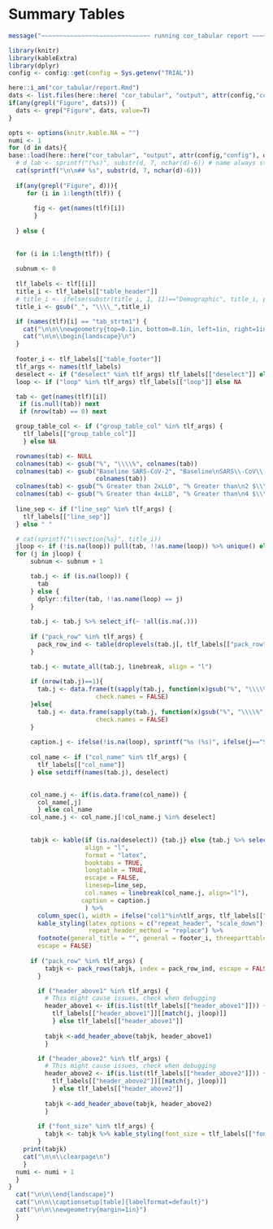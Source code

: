 #  Summary Tables{#cor-tabular}

```r
message("~~~~~~~~~~~~~~~~~~~~~~~~~~~~~~ running cor_tabular report ~~~~~~~~~~~~~~~~~~~~~~~~~~~~~~")
```


\captionsetup{justification=raggedright,singlelinecheck=false}
```r
library(knitr)
library(kableExtra)
library(dplyr)
config <- config::get(config = Sys.getenv("TRIAL"))

here::i_am("cor_tabular/report.Rmd")
dats <- list.files(here::here( "cor_tabular", "output", attr(config,"config")))
if(any(grepl("Figure", dats))) {
  dats <- grep("Figure", dats, value=T)
}
```
\captionsetup[table]{}


```r
opts <- options(knitr.kable.NA = "")
numi <- 1
for (d in dats){
base::load(here::here("cor_tabular", "output", attr(config,"config"), d))
  # d_lab <- sprintf("(%s)", substr(d, 7, nchar(d)-6)) # name always starts with "Tables"/"Figure" and ends with ".Rdata"
  cat(sprintf("\n\n## %s", substr(d, 7, nchar(d)-6)))
  
  if(any(grepl("Figure", d))){
     for (i in 1:length(tlf)) {
       
       fig <- get(names(tlf)[i]) 
       }
    
  } else {
  
  
  for (i in 1:length(tlf)) {
    
  subnum <- 0
  
  tlf_labels <- tlf[[i]]
  title_i <- tlf_labels[["table_header"]]
  # title_i <- ifelse(substr(title_i, 1, 11)=="Demographic", title_i, paste(tlf_labels[["table_header"]], d_lab))
  title_i <- gsub("_", "\\\\_",title_i)

  if (names(tlf)[i] == "tab_strtm1") {
    cat("\n\n\\newgeometry{top=0.1in, bottom=0.1in, left=1in, right=1in}")
    cat("\n\n\\begin{landscape}\n")
  }
  
  footer_i <- tlf_labels[["table_footer"]]
  tlf_args <- names(tlf_labels)
  deselect <- if ("deselect" %in% tlf_args) tlf_labels[["deselect"]] else NA
  loop <- if ("loop" %in% tlf_args) tlf_labels[["loop"]] else NA

  tab <- get(names(tlf)[i]) 
   if (is.null(tab)) next
   if (nrow(tab) == 0) next

  group_table_col <- if ("group_table_col" %in% tlf_args) {
    tlf_labels[["group_table_col"]] 
    } else NA 

  rownames(tab) <- NULL
  colnames(tab) <- gsub("%", "\\\\%", colnames(tab))
  colnames(tab) <- gsub("Baseline SARS-CoV-2", "Baseline\nSARS\\-CoV\\-2",
                        colnames(tab))
  colnames(tab) <- gsub("% Greater than 2xLLO", "% Greater than\n2 $\\\\times$ LLO", colnames(tab))
  colnames(tab) <- gsub("% Greater than 4xLLO", "% Greater than\n4 $\\\\times$ LLO", colnames(tab))                        
  
  line_sep <- if ("line_sep" %in% tlf_args) {
    tlf_labels[["line_sep"]]
  } else " "

  # cat(sprintf("\\section{%s}", title_i))
  jloop <- if (!is.na(loop)) pull(tab, !!as.name(loop)) %>% unique() else 1
  for (j in jloop) {
      subnum <- subnum + 1

      tab.j <- if (is.na(loop)) {
        tab 
      } else {
        dplyr::filter(tab, !!as.name(loop) == j)
      }
      
      tab.j <- tab.j %>% select_if(~ !all(is.na(.)))
      
      if ("pack_row" %in% tlf_args) {
        pack_row_ind <- table(droplevels(tab.j[, tlf_labels[["pack_row"]]]))  
      }

      tab.j <- mutate_all(tab.j, linebreak, align = "l")
      
      if (nrow(tab.j)==1){
        tab.j <- data.frame(t(sapply(tab.j, function(x)gsub("%", "\\\\%", x))),
                        check.names = FALSE)
      }else{
        tab.j <- data.frame(sapply(tab.j, function(x)gsub("%", "\\\\%", x)),
                        check.names = FALSE)
      }
      
      caption.j <- ifelse(!is.na(loop), sprintf("%s (%s)", ifelse(j=="Stage 2", gsub("M6", "M5", title_i), title_i), j), title_i)
      
      col_name <- if ("col_name" %in% tlf_args) {
        tlf_labels[["col_name"]]
      } else setdiff(names(tab.j), deselect)

      
      col_name.j <- if(is.data.frame(col_name)) {
        col_name[,j]
        } else col_name
      col_name.j <- col_name.j[!col_name.j %in% deselect]
      
      
      tabjk <- kable(if (is.na(deselect)) {tab.j} else {tab.j %>% select(-!!deselect)},
                     align = "l",
                     format = "latex",
                     booktabs = TRUE,
                     longtable = TRUE,
                     escape = FALSE,
                     linesep=line_sep,
                     col.names = linebreak(col_name.j, align="l"),
                    caption = caption.j
                     ) %>%
        column_spec(1, width = ifelse("col1"%in%tlf_args, tlf_labels[["col1"]],"2.7cm")) %>% 
        kable_styling(latex_options = c("repeat_header", "scale_down"), 
                      repeat_header_method = "replace") %>%
        footnote(general_title = "", general = footer_i, threeparttable = TRUE,
        escape = FALSE)
      
      if ("pack_row" %in% tlf_args) {
          tabjk <- pack_rows(tabjk, index = pack_row_ind, escape = FALSE)
        }

        if ("header_above1" %in% tlf_args) {
          # This might cause issues, check when debugging
          header_above1 <- if(is.list(tlf_labels[["header_above1"]])) {
            tlf_labels[["header_above1"]][[match(j, jloop)]]
            } else tlf_labels[["header_above1"]]
      
          tabjk <-add_header_above(tabjk, header_above1)
          }

        if ("header_above2" %in% tlf_args) {
          # This might cause issues, check when debugging
          header_above2 <- if(is.list(tlf_labels[["header_above2"]])) {
            tlf_labels[["header_above2"]][[match(j, jloop)]]
            } else tlf_labels[["header_above2"]]
      
          tabjk <-add_header_above(tabjk, header_above2)
          }
      
        if ("font_size" %in% tlf_args) {
          tabjk <- tabjk %>% kable_styling(font_size = tlf_labels[["font_size"]])
        }
    print(tabjk)
    cat("\n\n\\clearpage\n")
    }
  numi <- numi + 1
  }
}
  cat("\n\n\\end{landscape}")
  cat("\n\n\\captionsetup[table]{labelformat=default}")
  cat("\n\n\\newgeometry{margin=1in}")
  }
```
